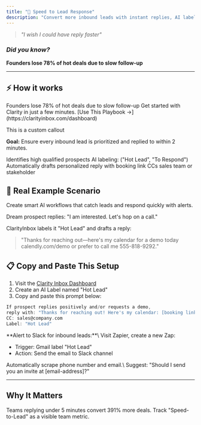 ```yaml
---
title: "🚀 Speed to Lead Response"
description: "Convert more inbound leads with instant replies, AI labeling, and automated booking."
---
```


> _"I wish I could have reply faster"_

### _Did you know?_

**Founders lose 78% of hot deals due to slow follow-up**

---

## ⚡️ How it works

<Update label="Did you know?">
  Founders lose 78% of hot deals due to slow follow-up
</Update>

<Tip>
  Get started with Clarity in just a few minutes.        [Use This Playbook →](https://clarityinbox.com/dashboard)
</Tip>

This is a custom callout

**Goal:** Ensure every inbound lead is prioritized and replied to within 2 minutes.

<Steps>
  <Step title="First Step">
    Identifies high qualified prospects
  </Step>
  <Step title="Second Step">
    AI labeling: ("Hot Lead", "To Respond")
  </Step>
  <Step title="Third Step">
    Automatically drafts personalized reply with booking link
  </Step>
  <Step title="Fourth Step">
    CCs sales team or stakeholder
  </Step>
</Steps>

## 🔮 Real Example Scenario

Create smart AI workflows that catch leads and respond quickly with alerts.

Dream prospect replies: "I am interested. Let's hop on a call."

ClarityInbox labels it "Hot Lead" and drafts a reply:

> "Thanks for reaching out—here's my calendar for a demo today calendly.com/demo or prefer to call me 555-818-9292."

## 📋 Copy and Paste This Setup

1. Visit the [Clarity Inbox Dashboard](https://app.clarityinbox.com/dashboard)
2. Create an AI Label named "Hot Lead"
3. Copy and paste this prompt below:

<CodeGroup>

```c Copy & Edit Prompt
If prospect replies positively and/or requests a demo,
reply with: "Thanks for reaching out! Here's my calendar: [booking link] or feel free to call me XXX-XXX-XXXX."
CC: sales@company.com
Label: "Hot Lead"
```

</CodeGroup>

<Accordion title="Advanced: Alerts to Slack">
  **Alert to Slack for inbound leads:**\
  Visit Zapier, create a new Zap:

  - Trigger: Gmail label "Hot Lead"
  - Action: Send the email to Slack channel
</Accordion>

<Accordion title="Future Enhancement">
  Automatically scrape phone number and email.\
  Suggest: "Should I send you an invite at [email-address]?"
</Accordion>

---

## Why It Matters

Teams replying under 5 minutes convert 391% more deals. Track "Speed-to-Lead" as a visible team metric.